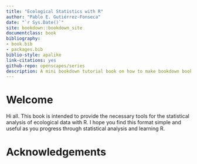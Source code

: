 ```yaml
--- 
title: "Ecological Statistics with R"
author: "Pablo E. Gutiérrez-Fonseca"
date: "`r Sys.Date()`"
site: bookdown::bookdown_site
documentclass: book
bibliography:
- book.bib
- packages.bib
biblio-style: apalike
link-citations: yes
github-repo: openscapes/series
description: A mini bookdown tutorial book on how to make bookdown books.
---
```


# Welcome {-}

Hi all. This book is intended to provide the necessary tools for the statistical analysis of ecological data with R. I hope you find this format simple and useful as you progress through statistical analysis and learning R.

# Acknowledgements {-}


